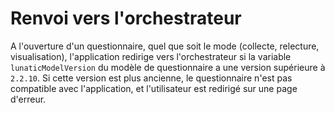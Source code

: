 # Renvoi vers l'orchestrateur

A l'ouverture d'un questionnaire, quel que soit le mode (collecte, relecture, visualisation), l'application redirige vers l'orchestrateur si la variable `lunaticModelVersion` du modèle de questionnaire a une version supérieure à `2.2.10`.
Si cette version est plus ancienne, le questionnaire n'est pas compatible avec l'application, et l'utilisateur est redirigé sur une page d'erreur.
